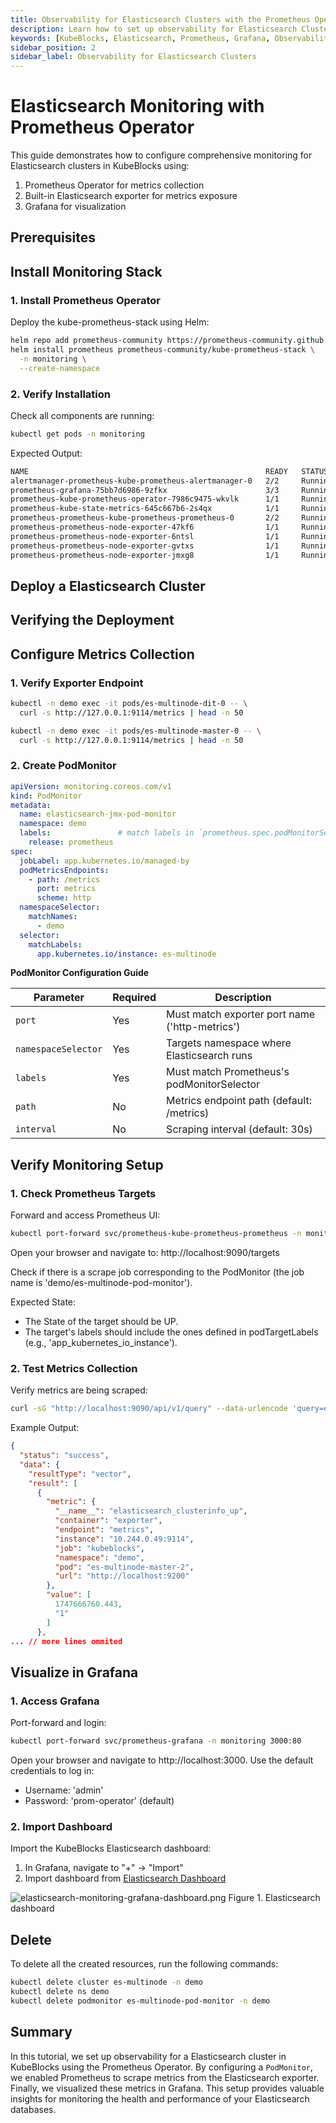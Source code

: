 ```yaml
---
title: Observability for Elasticsearch Clusters with the Prometheus Operator
description: Learn how to set up observability for Elasticsearch Clusters in KubeBlocks using the Prometheus Operator. Configure monitoring and visualize metrics with Grafana.
keywords: [KubeBlocks, Elasticsearch, Prometheus, Grafana, Observability, Metrics]
sidebar_position: 2
sidebar_label: Observability for Elasticsearch Clusters
---
```



# Elasticsearch Monitoring with Prometheus Operator

This guide demonstrates how to configure comprehensive monitoring for Elasticsearch clusters in KubeBlocks using:

1. Prometheus Operator for metrics collection
2. Built-in Elasticsearch exporter for metrics exposure
3. Grafana for visualization

## Prerequisites


<Prerequisites />

## Install Monitoring Stack

### 1. Install Prometheus Operator
Deploy the kube-prometheus-stack using Helm:

```bash
helm repo add prometheus-community https://prometheus-community.github.io/helm-charts
helm install prometheus prometheus-community/kube-prometheus-stack \
  -n monitoring \
  --create-namespace
```

### 2. Verify Installation
Check all components are running:
```bash
kubectl get pods -n monitoring
```

Expected Output:
```bash
NAME                                                     READY   STATUS    RESTARTS   AGE
alertmanager-prometheus-kube-prometheus-alertmanager-0   2/2     Running   0          114s
prometheus-grafana-75bb7d6986-9zfkx                      3/3     Running   0          2m
prometheus-kube-prometheus-operator-7986c9475-wkvlk      1/1     Running   0          2m
prometheus-kube-state-metrics-645c667b6-2s4qx            1/1     Running   0          2m
prometheus-prometheus-kube-prometheus-prometheus-0       2/2     Running   0          114s
prometheus-prometheus-node-exporter-47kf6                1/1     Running   0          2m1s
prometheus-prometheus-node-exporter-6ntsl                1/1     Running   0          2m1s
prometheus-prometheus-node-exporter-gvtxs                1/1     Running   0          2m1s
prometheus-prometheus-node-exporter-jmxg8                1/1     Running   0          2m1s
```


## Deploy a Elasticsearch Cluster


<CreateCluster />

## Verifying the Deployment


<VerifyCluster />

## Configure Metrics Collection

### 1. Verify Exporter Endpoint

```bash
kubectl -n demo exec -it pods/es-multinode-dit-0 -- \
  curl -s http://127.0.0.1:9114/metrics | head -n 50

kubectl -n demo exec -it pods/es-multinode-master-0 -- \
  curl -s http://127.0.0.1:9114/metrics | head -n 50
```

### 2. Create PodMonitor
```yaml
apiVersion: monitoring.coreos.com/v1
kind: PodMonitor
metadata:
  name: elasticsearch-jmx-pod-monitor
  namespace: demo
  labels:               # match labels in `prometheus.spec.podMonitorSelector`
    release: prometheus
spec:
  jobLabel: app.kubernetes.io/managed-by
  podMetricsEndpoints:
    - path: /metrics
      port: metrics
      scheme: http
  namespaceSelector:
    matchNames:
      - demo
  selector:
    matchLabels:
      app.kubernetes.io/instance: es-multinode
```
**PodMonitor Configuration Guide**

| Parameter | Required | Description |
|-----------|----------|-------------|
| `port` | Yes | Must match exporter port name ('http-metrics') |
| `namespaceSelector` | Yes | Targets namespace where Elasticsearch runs |
| `labels` | Yes | Must match Prometheus's podMonitorSelector |
| `path` | No | Metrics endpoint path (default: /metrics) |
| `interval` | No | Scraping interval (default: 30s) |


## Verify Monitoring Setup

### 1. Check Prometheus Targets
Forward and access Prometheus UI:

```bash
kubectl port-forward svc/prometheus-kube-prometheus-prometheus -n monitoring 9090:9090
```
Open your browser and navigate to:
http://localhost:9090/targets

Check if there is a scrape job corresponding to the PodMonitor (the job name is 'demo/es-multinode-pod-monitor').

Expected State:
- The State of the target should be UP.
- The target's labels should include the ones defined in podTargetLabels (e.g., 'app_kubernetes_io_instance').

### 2. Test Metrics Collection
Verify metrics are being scraped:
```bash
curl -sG "http://localhost:9090/api/v1/query" --data-urlencode 'query=elasticsearch_clusterinfo_up{job="kubeblocks"}' | jq
```

Example Output:
```json
{
  "status": "success",
  "data": {
    "resultType": "vector",
    "result": [
      {
        "metric": {
          "__name__": "elasticsearch_clusterinfo_up",
          "container": "exporter",
          "endpoint": "metrics",
          "instance": "10.244.0.49:9114",
          "job": "kubeblocks",
          "namespace": "demo",
          "pod": "es-multinode-master-2",
          "url": "http://localhost:9200"
        },
        "value": [
          1747666760.443,
          "1"
        ]
      },
... // more lines ommited
```
## Visualize in Grafana

### 1. Access Grafana
Port-forward and login:

```bash
kubectl port-forward svc/prometheus-grafana -n monitoring 3000:80
```
Open your browser and navigate to http://localhost:3000. Use the default credentials to log in:
- Username: 'admin'
- Password: 'prom-operator' (default)

### 2. Import Dashboard
Import the KubeBlocks Elasticsearch dashboard:

1. In Grafana, navigate to "+" → "Import"
2. Import dashboard from [Elasticsearch Dashboard](https://raw.githubusercontent.com/apecloud/kubeblocks-addons/refs/heads/main/addons/elasticsearch/dashboards/elasticsearch.json)

![elasticsearch-monitoring-grafana-dashboard.png](/img/docs/en/elasticsearch-monitoring-grafana-dashboard.png)
Figure 1. Elasticsearch dashboard


## Delete
To delete all the created resources, run the following commands:
```bash
kubectl delete cluster es-multinode -n demo
kubectl delete ns demo
kubectl delete podmonitor es-multinode-pod-monitor -n demo
```

## Summary
In this tutorial, we set up observability for a Elasticsearch cluster in KubeBlocks using the Prometheus Operator.
By configuring a `PodMonitor`, we enabled Prometheus to scrape metrics from the Elasticsearch exporter.
Finally, we visualized these metrics in Grafana. This setup provides valuable insights for monitoring the health and performance of your Elasticsearch databases.